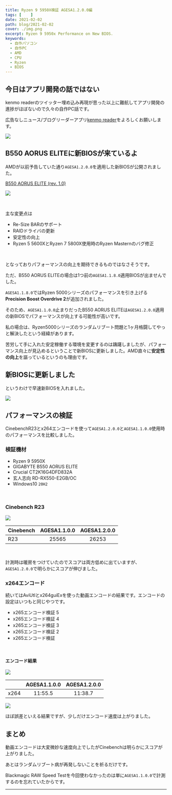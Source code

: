 ```yaml
---
title: Ryzen 9 5950X検証 AGESA1.2.0.0編
tags: [    ]
date: 2021-02-02
path: blog/2021-02-02
cover: ./img.png
excerpt: Ryzen 9 5950x Performance on New BIOS.
keywords:
  - 自作パソコン
  - 自作PC
  - AMD
  - CPU
  - Ryzen
  - BIOS
---
```


## 今日はアプリ開発の話ではない

kenmo readerのツイッター埋め込み再現が思った以上に難航してアプリ開発の進捗がほぼないので久々の自作PC話です。

広告なしニュース/ブログリーダーアプリ[kenmo reader](https://kenmo-reader.ml)をよろしくお願いします。

![](./img6.jpg)

## B550 AORUS ELITEに新BIOSが来ているよ

AMDが以前予告していた通り`AGESA1.2.0.0`を適用した新BIOSが公開されました。

[B550 AORUS ELITE (rev. 1.0)](https://www.gigabyte.com/jp/Motherboard/B550-AORUS-ELITE-rev-10/support#support-dl-bios)

![](./img1.png)

<br/>

主な変更点は

- Re-Size BARのサポート
- RAIDドライバの更新
- 安定性の向上
- Ryzen 5 5600XとRyzen 7 5800X使用時のRyzen Masternのバグ修正

<br/>

となっておりパフォーマンスの向上を期待できるものではなさそうです。

ただ、B550 AORUS ELITEの場合は1つ前の`AGESA1.1.8.0`適用BIOSが出ませんでした。

`AGESA1.1.8.0`ではRyzen 5000シリーズのパフォーマンスを引き上げる**Precision Boost Overdrive 2**が追加されました。

そのため、`AGESA1.1.0.0`止まりだったB550 AORUS ELITEは`AGESA1.2.0.0`適用の新BIOSでパフォーマンスが向上する可能性が高いです。

私の場合は、Ryzen5000シリーズの<Link to="/blog/2020-12-12">ランダムリブート問題と1ヶ月格闘してやっと解決した</Link>という経緯があります。

苦労して手に入れた安定稼働する環境を変更するのは躊躇しましたが、パフォーマンス向上が見込めるということで新BIOSに更新しました。AMD直々に**安定性の向上**を謳っているというのも理由です。

## 新BIOSに更新しました

というわけで早速新BIOSを入れました。

![](./img2.png)

## パフォーマンスの検証

CinebenchR23とx264エンコードを使って`AGESA1.2.0.0`と`AGESA1.1.0.0`使用時のパフォーマンスを比較しました。

### 検証機材

- Ryzen 9 5950X
- GIGABYTE B550 AORUS ELITE
- Crucial CT2K16G4DFD832A
- 玄人志向 RD-RX550-E2GB/OC
- Windows10 `20H2`

<br/>

### Cinebench R23

![](./img3.jpg)

| Cinebench     |AGESA1.1.0.0      |AGESA1.2.0.0         |
|-----------|:------------:|:------------:|
| R23      | 25565      | 26253	       |

<br/>

計測時は暖房をつけていたのでスコアは両方低めに出ていますが、`AGESA1.2.0.0`で明らかにスコアが伸びました。

### x264エンコード

続いてはAviUtlとx264guiExを使った動画エンコードの結果です。エンコードの設定はいつもと同じやつです。

- <Link to="/blog/2020-11-07">x265エンコード検証 5</Link>
- <Link to="/blog/2020-01-13">x265エンコード検証 4</Link>
- <Link to="/blog/2019-12-03">x265エンコード検証 3</Link>
- <Link to="/blog/2019-07-08">x265エンコード検証 2</Link>
- <Link to="/blog/2019-02-14">x265エンコード検証</Link>

<br/>

#### エンコード結果

![](./img4.jpg)

|      |AGESA1.1.0.0      |AGESA1.2.0.0         |
|-----------|:------------:|:------------:|
| x264      | 11:55.5      | 11:38.7	       |

![](./img5.png)

ほぼ誤差といえる結果ですが、少しだけエンコード速度は上がりました。

## まとめ

動画エンコードは大変微妙な速度向上でしたがCinebenchは明らかにスコアが上がりました。

あとはランダムリブート病が再発しないことを祈るだけです。

Blackmagic RAW Speed Testを今回使わなかったのは単に`AGESA1.1.0.0`で計測するのを忘れていたからです。


---